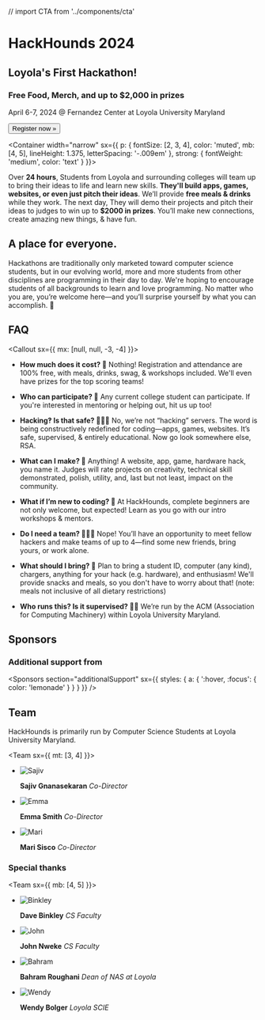 // import CTA from '../components/cta'

<Banner>

# HackHounds 2024

## Loyola's First Hackathon!

### Free Food, Merch, and up to $2,000 in prizes

April 6-7, 2024 @ Fernandez Center at Loyola University Maryland

<Link href="/register">
  <Button
    as="a"
    sx={{
      bg: 'lemonade',
      color: 'white',
      borderRadius: 'circle',
      fontFamily: 'inherit',
      fontSize: [2, 3],
      lineHeight: 2,
      cursor: 'pointer',
      px: 4,
      mt: [3, 4],
      transition: 'transform ease .125s',
      ':hover, :focus': {
        transform: 'scale(1.0625)'
      }
    }}>
    Register now »
  </Button>
</Link>

</Banner>

<Container
width="narrow"
sx={{
    p: {
      fontSize: [2, 3, 4],
      color: 'muted',
      mb: [4, 5],
      lineHeight: 1.375,
      letterSpacing: '-.009em'
    },
    strong: {
      fontWeight: 'medium',
      color: 'text'
    }
  }}>

Over **24 hours**, Students from Loyola and surrounding colleges will team up to bring their
ideas to life and learn new skills. **They'll build apps, games, websites, or even just pitch their ideas**.
We’ll provide **free meals & drinks** while they work. The next day, They will demo their
projects and pitch their ideas to judges to win up to **$2000 in prizes**.
You’ll make new connections, create amazing new things, & have fun.

</Container>

<Gallery>

<Photo showAlt alt="Work in teams of up to 4 students" src="./static/ctf.png" />
<Photo showAlt alt="Fully immerse into a project for 24 hours" src="./static/codefor24.png" />

<Box variant="card">

## A place for everyone.

Hackathons are traditionally only marketed toward computer science students, 
but in our evolving world, more and more students from other disciplines are programming in their day to day. 
We're hoping to encourage students of all backgrounds to learn and love programming.
No matter who you are, you’re welcome here—and you’ll surprise yourself by what you can accomplish. 💛

</Box>

<Photo showAlt alt="Work together to find solutions" src="./static/sajivhelp.png" />

</Gallery>

<Container>

## FAQ

<Callout sx={{ mx: [null, null, -3, -4] }}>
<FAQ>

- **How much does it cost? 💸**
  Nothing! Registration and attendance are 100% free, with meals, drinks, swag, & workshops included. We'll even have prizes for the top scoring teams!

- **Who can participate? 🔭**
  Any current college student can participate. If you're interested in mentoring or helping out, hit us up too!

- **Hacking‽ Is that safe? 👨🏿‍💻**
  No, we’re not “hacking” servers. The word is being constructively redefined for coding—apps, games, websites. It’s safe, supervised, & entirely educational. Now go look somewhere else, RSA.

- **What can I make? 🤖**
  Anything! A website, app, game, hardware hack, you name it. Judges will rate projects on creativity, technical skill demonstrated, polish, utility, and, last but not least, impact on the community.

- **What if I’m new to coding? 👾**
  At HackHounds, complete beginners are not only welcome, but expected! Learn as you go with our intro workshops & mentors.

- **Do I need a team? 👨‍👧‍👧**
  Nope! You’ll have an opportunity to meet fellow hackers and make teams of up to 4—find some new friends, bring yours, or work alone.

- **What should I bring? 🧳**
  Plan to bring a student ID, computer (any kind), chargers, anything for your hack (e.g. hardware), and enthusiasm! We'll provide snacks and meals, so you don't have to worry about that! 
(note: meals not inclusive of all dietary restrictions)

- **Who runs this? Is it supervised? 👨‍🏫**
  We’re run by the ACM (Association for Computing Machinery) within Loyola University Maryland.

</FAQ>
</Callout>

## Sponsors

<Sponsors />

### Additional support from

<Sponsors
section="additionalSupport"
sx={{
    styles: {
      a: {
        ':hover, :focus': {
          color: 'lemonade'
        }
      }
    }
  }} />

## Team

HackHounds is primarily run by Computer Science Students at Loyola University Maryland.

<Team sx={{ mt: [3, 4] }}>

- ![Sajiv](static/profiles/sajiv.jpg)

  **Sajiv Gnanasekaran** _Co-Director_

- ![Emma](https://angelhacks.org/static/profiles/kai.png)

  **Emma Smith** _Co-Director_

- ![Mari](https://angelhacks.org/static/profiles/damian.jpg)

  **Mari Sisco** _Co-Director_

</Team>

### Special thanks

<Team sx={{ mb: [4, 5] }}>

- ![Binkley](./static/profiles/binkley.jpg)

  **Dave Binkley** _CS Faculty_

- ![John](./static/profiles/nweke-john.jpg)

  **John Nweke** _CS Faculty_

- ![Bahram](https://www.loyola.edu/_media/academics/physics/images/faculty-staff/bahram.jpg)

  **Bahram Roughani** _Dean of NAS at Loyola_

- ![Wendy](https://www.loyola.edu/_media/news/images/2022/0817-wendy-bolger.jpg)

  **Wendy Bolger** _Loyola SCIE_

</Team>

</Container>
